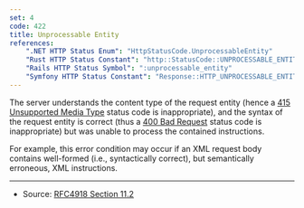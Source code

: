```yaml
---
set: 4
code: 422
title: Unprocessable Entity
references:
    ".NET HTTP Status Enum": "HttpStatusCode.UnprocessableEntity"
    "Rust HTTP Status Constant": "http::StatusCode::UNPROCESSABLE_ENTITY"
    "Rails HTTP Status Symbol": ":unprocessable_entity"
    "Symfony HTTP Status Constant": "Response::HTTP_UNPROCESSABLE_ENTITY"
---
```


<CodeTitle code={code} title={title} />

The server understands the content type of the request entity (hence a [415 Unsupported Media Type](/415) status code is inappropriate), and the syntax of the request entity is correct (thus a [400 Bad Request](/400) status code is inappropriate) but was unable to process the contained instructions.

For example, this error condition may occur if an XML request body contains well-formed (i.e., syntactically correct), but semantically erroneous, XML instructions.

---

* Source: [RFC4918 Section 11.2][1]

[1]: <https://tools.ietf.org/html/rfc4918#section-11.2>
